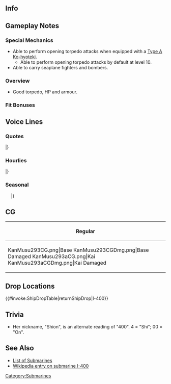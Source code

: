 ==Info==
{{KanmusuInfo|ID=293}}
{{KanmusuInfo|ID=293a}}

==Gameplay Notes==
===Special Mechanics===
* Able to perform opening torpedo attacks when equipped with a [[Type A Ko-hyoteki]].
** Able to perform opening torpedo attacks by default at level 10.
* Able to carry seaplane fighters and bombers.

===Overview===
* Good torpedo, HP and armour.

===Fit Bonuses===
{{:{{BASEPAGENAME}}/Equipment Bonuses}}

==Voice Lines==
===Quotes===
{{ShipquoteHeader}}
{{ShipquoteKai
|scenario = Introduction
|origin = 提督、ごきげんよう。潜特型の長上、一番艦、伊４マルマルです。ん…シオ…ん…そう、シオンっと及びください。
|translation = Nice to meet you, Admiral. I'm the eldest of the Sentoku-class, the 1st ship, I-400. Hmmm... You can call me... Shio... Err... Shion.
|audio = I-400-Intro.mp3
}}
{{ShipquoteKai
|scenario = Introduction
|kai = yes
|origin = 提督、ごきげんよう。潜特型の長上、一番艦、伊４マルマル、シオンです。呼び方少し馴染んできました？ん？そう？じゃあ、今日もご一緒に！
|translation = Good day, Admiral. I'm the eldest of the Sentoku-class, the 1st ship, I-400, Shion. Have you gotten used to calling me by that yet? Hmm? Really? Then let's keep each other company today too!
|audio = I-400Kai-Intro.mp3
}}
{{ShipquoteKai
|scenario = Library
|origin = 潜特型伊４マルマル型潜水艦その一番艦、伊４マルマルです。対艦戦用戦術潜水艦ではなく、戦略運用のために建造された、新コンセプトの潜水空母なんです。もちろん、艦載機は晴嵐さん。戦う前に歩行を冷めた私達姉妹きっと覚えていてくださいね。
|translation = I'm the 1st ship of the Sentoku-class, I-400-class submarines, I-400. I wasn't made for anti-ship operations but was a submarine carrier made with a new philosophy for strategic operations. Of course, my planes are Seiran. Please remember us sisters whose journeys ended before they began.
|audio = I-400-Library.mp3
}}
{{ShipquoteKai
|scenario = Secretary 1
|origin = ん？シオン、いけますよ。
|translation = Hmmm? I can do this.
|audio = I-400-Sec1.mp3
}}
{{ShipquoteKai
|scenario = Secretary 2
|origin = うふっ、潜っちゃいますか？ご一緒に！
|translation = Ufu~ Are you going diving? I'll come too!
|audio = I-400-Sec2.mp3
}}
{{ShipquoteKai
|scenario = Secretary 2
|kai = yes
|origin = ん、潜っちゃいます？今日もご一緒に！
|translation = Hmm, are you going diving? I'll come today too!
|audio = I-400Kai-Sec2.mp3
}}
{{ShipquoteKai
|scenario = Secretary 3
|origin = 晴嵐でしょ？ん…やっぱり気になりますか？あ、はい！フロートはこっちから。うん…ね？
|translation = About the Seiran? Hmmm... So you're that interested huh. Yes! These are the floats... Right?
|audio = I-400-Sec3.mp3
}}
{{ShipquoteKai
|scenario = Secretary 3
|kai = yes
|origin = 晴嵐でしょう？ん…やっぱり気になりますか。あぁ、そうです、フロートはこちから…ん…ね？あぁ、すごい！上手です！
|translation = About the Seiran? Hmmm... So you're that interested huh. Ah, that's right, those are the floats... Hmmm... Right? Ah, amazing! You're good at this!
|audio = I-400Kai-Sec3.mp3
}}
{{ShipquoteKai
|scenario = Secretary Idle
|origin = ん、そうですね、シオイちゃんと一緒に運河へいいですね。提督もご一緒にぜひ！楽しみです。そうですね、いつか、必ず。
|translation = Hmm, that's right, it'd be nice to go to a canal with Shioi.<ref>The I-400-class were made to attack the Panama Canal.</ref> You're welcome to come along too, Admiral! I'm looking forward to it. That's right, we'll definitely go one day.
|audio = I-400-Idle.mp3
}}
{{ShipquoteKai
|scenario = Secretary (Married)
|origin = 提督、あの…肩、凝ってません？揉んであげましょうか？しおん、結構うまいんですよ？…あ、かたっ！うっ…ううっ！ど、どうですか？
|translation = Ummm, are your shoulders stiff, Admiral? Shall I massage them for you? I'm pretty good at it. Ngh... Ah... your shoulders... Ngh... Ngh... H-how was that?
|audio = I-400-SecMarried.mp3
}}
{{ShipquoteKai
|scenario = Wedding
|origin = 提督、お呼びですか。…ん？これをしおんに？開けても、いいですか。え…これ…あの、本当に？もー、やだ…。
|translation =Did you call, Admiral? Hmm, is this for me? Can I open it? Eh... Is this... ummm, for real? Jeez, you shouldn't have.
|audio = I-400-Wedding.mp3
}}
{{ShipquoteKai
|scenario = Player's Score
|origin = ん…見たい？分かりました！情報、大切です！
|translation = Hmm... You want to see it? Understood. Information is important.
|audio = I-400-PlayerScore.mp3
}}
{{ShipquoteKai
|scenario = Joining the Fleet
|origin = 潜特型、伊400型潜水艦一番艦、伊400、出撃します！
|translation = 1st ship of the Sentoku-class, and I-400-class submarines, I-400, sortieing!
|audio = I-400-JoinFleet.mp3
}}
{{ShipquoteKai
|scenario = Equipment 1
|origin = うん、いいみたい。
|translation = Hmmm, looks good.
|audio = I-400-Equip1.mp3
}}
{{ShipquoteKai
|scenario = Equipment 2
|origin = 良い装備、シオンに似合いますか？ん、よかった！
|translation = Do these good equipment suit me? Hmm, that's great!
|audio = I-400-Equip2.mp3
}}
{{ShipquoteKai
|scenario = Equipment 3
|origin = うん、行けそう。
|translation = Yep, I can do this.
|audio = I-400-Equip3.mp3
}}
{{ShipquoteKai
|scenario = Supply
|origin = うん、嬉しいですね。大切です。
|translation = Yep, I'm happy. This is important.
|audio = I-400-Supply.mp3
}}
{{ShipquoteKai
|scenario = Docking (Minor Damage)
|origin = お風呂にドーボーンー！えぇ、ごめんなさい、静かに入りますね。ドボン。
|translation = I'm gonna jump into the bath! Eh, sorry, I'll go in quietly. *plop*
|audio = I-400-DockingMinor.mp3
}}
{{ShipquoteKai
|scenario = Docking (Major Damage)
|origin = お風呂は好きですよ。暖にます。あぁ〜はぁ〜いいよ湯。
|translation = I love baths. They just warm you up. Aaaah~ haaa~ Nice warm water.
|audio = I-400-DockingMajor.mp3
}}
{{ShipquoteKai
|scenario = Construction
|origin = 大和産のドック、お起きですよね。うん、新艦の建造、完了です。
|translation = Yamato's dock is huge huh. Yup, the construction of a new ship is finished.
|audio = I-400-Construction.mp3
}}
{{ShipquoteKai
|scenario = Returning from Sortie
|origin = 艦隊戻りました。お疲れ様。
|translation = The fleet has returned. Good job.
|audio = I-400-SortieReturn.mp3
}}
{{ShipquoteKai
|scenario = Starting a Sortie
|origin = 運河？泊地？うん、行きましょうか？抜錨です！
|translation = A canal? Or an anchorage? Yup, shall we get going? Set sail!
|audio = I-400-Sortie.mp3
}}
{{ShipquoteKai
|scenario = Starting a Sortie
|kai = yes
|origin = いい、シオイちゃん、イヨちゃん、ヒトミちゃん、第一潜水機動部隊全力出撃。抜錨です！
|translation = Alright, Shioi, Iyo, Hitomi, the 1st Submarine Task Force is sortieing at full strength. Set sail!
|audio = I-400Kai-Sortie.mp3
}}
{{ShipquoteKai
|scenario = Starting a Battle
|origin = 伊400、敵艦見ゆ。各艦、合戦用意、お願いします！
|translation = I've found the enemy ships. All ships, please prepare for combat!
|audio = I-400-BattleStart.mp3
}}
{{ShipquoteKai
|scenario = Attack
|origin = ん、よし。始めちゃいましょう！
|translation = Ngh, alright. Let's get this started!
|audio = I-400-Attack.mp3
}}
{{ShipquoteKai
|scenario = Air Battle/ Daytime Spotting/ Night Battle Attack
|origin = シオンいただきますね。
|translation = I'm going to enjoy this.
|audio = I-400-NightAttack.mp3
}}
{{ShipquoteKai
|scenario = Night Battle
|origin = 追撃戦を展開します。みんな、やりますよ。
|translation = Beginning pursuit. Let's do this, everyone.
|audio = I-400-NightBattle.mp3
}}
{{ShipquoteKai
|scenario = MVP
|origin = おぉ、シオンが？潜特型がお役に立てて、よかった。あ、あれ、やだ、涙が・・・あははは・・・なんで・・・もう、やだ。
|translation = Oh, me? I'm glad that the Sentoku-class was able to be of use. H-huh, oh no, my tears are... Ahahaha... Why... Jeez, no.
|audio = I-400-MVP.mp3
}}
{{ShipquoteKai
|scenario = Minor Damage 1
|origin = いた！いたい！なに！？
|translation = Ow! That hurt! What was that!?
|audio = I-400-MinorDamage1.mp3
}}
{{ShipquoteKai
|scenario = Minor Damage 2
|origin = あわわ！水があんなに！と、止めて！いやだから、こんなの！
|translation = Awha! There's so much water! S-stop it! Because I don't like this!
|audio = I-400-MinorDamage2.mp3
}}
{{ShipquoteKai
|scenario = Major Damage
|origin = や、やられた！ふ、浮上したって。ん、戦うから！
|translation = I-I'm hit! I-I need to surface. Ngh, I'm going to keep fighting!
|audio = I-400-MajorDamage.mp3
}}
{{ShipquoteKai
|scenario = Sunk
|origin = ん、そう・・・沈むのですね・・・シオイちゃん、先に行くね？この鐘を・・・これを・・・あの人に・・・
|translation = Ngh, I see... so I'm sinking... I'm going on ahead alright, Shioi? Give this... bell... to that person...<ref>Likely referring to Captain Ariizumi Tatsunosuke, commander of Submarine Division 1 (including I-13,
 I-14, I-400, I-401, and I-402). After ships are sunk or scrapped, ships' bells become tangible memorials to their service. I-400's bell was recovered in March 2016 and will be displayed at the U.S.S. Bowfin Submarine Museum, pending conservation treatments.</ref>
|audio = I-400-Sunk.mp3
}}
|} <references/>

{{clear}}

===Hourlies===
{{ShipquoteHeader | type = hourly}}
{{ShipquoteKai
|scenario = 00:00 
|origin = 提督、ん、今、ちょうど午前マル時です。今日は、このシオンにおそばにいますね。
|translation = It's now, hmmm, exactly 12am, Admiral. I'll be by your side today.
|audio = I-400-00.mp3
}}
{{ShipquoteKai
|scenario = 01:00 
|origin = マルヒトマルマルです。眠いかって？んん、ぜんぜん大丈夫です！
|translation = It's 0100. Am I sleepy? Nah, I'm totally fine!
|audio = I-400-01.mp3
}}
{{ShipquoteKai
|scenario = 02:00 
|origin = マルフタマルマルです。ん、少し眠く・・・いえ、大丈夫です！大丈夫！長上ですから、このくらいは・・・
|translation = It's 0200. Ngh, I'm a bit sleepy... No, I'm fine! I'm just fine! Because I'm the eldest something like this is...
|audio = I-400-02.mp3
}}
{{ShipquoteKai
|scenario = 03:00 
|origin = マルサン・・・マルマル。ちょっと眠い・・・くなってありません！もう、いやだ。ちゃんとしなきゃ、ちゃんと！はい、シオン、しゃっきりです！
|translation = 03...00. I'm a bit... Not sleepy at all! I can't be like this. I need to get it together! Yes, I'm ready and waiting!
|audio = I-400-03.mp3
}}
{{ShipquoteKai
|scenario = 04:00 
|origin = はぁ・・・ぁはあぁ・・・マル・・・ヨン・・・あぁ・・・マルマル・・・提督・・・あぁ・・・シオイちゃん・・・待って・・・はぁ・・・はぁ・・・
|translation = *sleeping sounds* 0...4... *sleeping sounds*... 00... Admiral... *sleeping sounds*... Shioi... wait up... *sleeping sounds*...
|audio = I-400-04.mp3
}}
{{ShipquoteKai
|scenario = 05:00 
|origin = ん・・・あはぁ！い、いやだもう。マルゴマルマルです。提督、いやだ起こして！シオン、ちょっとしか落ちてませんよね。
|translation = Ngh... Ah! O-oh jeez. It's 0500. You should've woken me up, Admiral! I just dozed off a little right?
|audio = I-400-05.mp3
}}
{{ShipquoteKai
|scenario = 06:00 
|origin = マルロクマルマルです。提督、やりますね？はぁ・・・艦隊、総員起こし！僧院、お越し！朝です！気持ち良い朝なんです！
|translation = It's 0600. I'm going to do it now alright, Admiral? *deep breath*... Fleet, all hands assemble! All hands assemble! It's morning! It's a wonderful morning!
|audio = I-400-06.mp3
}}
{{ShipquoteKai
|scenario = 07:00 
|origin = マルナナマルマルです。朝ごはんおもちしました！今日は・・・ふふん・・・山盛りバータライスと切り干し大根のお味噌汁とじゃがいも炒めです！召し上がれ！
|translation = It's 0700. Breakfast is ready! Today is... fufun... A heaping serving of butter rice, dried daikon miso soup and potato stir-fry! Help yourself!
|audio = I-400-07.mp3
}}
{{ShipquoteKai
|scenario = 08:00 
|origin = マルハチマルマルです。ふ、ふふふん〜ふ、ふふふん〜。お水は大切〜お水は大切〜よしっと、烹炊所を片付け、狩猟です！
|translation = It's 0800. *humming~* Water is important~ Water is important~ Alrighty, I'm finished cleaning up the galley!
|audio = I-400-08.mp3
}}
{{ShipquoteKai
|scenario = 09:00 
|origin = マルキュウマルマルです。さぁ、提督、第六艦隊、第一潜水隊、出撃です！どこですか？運河ですか？・・・えぇ？演習？
|translation = It's 0900. Now Admiral, the 1st Submarine Flotilla of the 6th Fleet is sortieing! Where are we going? To a canal? ...Eh? On an exercise?
|audio = I-400-09.mp3
}}
{{ShipquoteKai
|scenario = 10:00 
|origin = ヒトマルマルマルです。提督、了解です。第一潜水隊演習はお任せです。七尾湾でもサンザ・・・えぇ、そうじゃなくて、対抗演習ですか？
|translation = It's 1000. Roger that, Admiral. Leave it up to the 1st Submarine Flotilla. Even at Nanao Bay or Sanza... Eh, that's not it, it's an OpFor exercise?<ref>As in playing the enemy force.</ref>
|audio = I-400-10.mp3
}}
{{ShipquoteKai
|scenario = 11:00 
|origin = ヒトヒトマルマル。な、なんとか、シオイちゃんと艦隊集合、艦隊運動の演習も出来ました。はぁ〜ん、さて、次はいよいよ晴嵐さんですね。
|translation = 1100. So-somehow I was able to do the fleet manoeuvre exercise with the fleet assembled with Shioi. *whew~* Hmm, next is finally time for Seiran.
|audio = I-400-11.mp3
}}
{{ShipquoteKai
|scenario = 12:00 
|origin = ヒトフタマルマルです。提督、お昼の時間です！お昼は、シオン特性お結びです！もちろん、バータライスですよ！さぁ、めしあがれ！さぁ〜
|translation = It's 1200. It's lunchtime, Admiral! It's my special rice balls for lunch! Of course, it's made with butter rice! Now, help yourself! Go on~
|audio = I-400-12.mp3
}}
{{ShipquoteKai
|scenario = 13:00 
|origin = ヒトサンマルマル。おぉ、提督、どしました？顔色が・・・えぇ、胸開け？ど、どうして？とりあえずお茶をお餅しますね。おちゃを・・・ああぁ！
|translation = 1300. Oh, what's wrong, Admiral? You're looking a bit... Eh, open my heart? Wh-why? I'll go get some tea first ok. Tea... Aaah!
|audio = I-400-13.mp3
}}
{{ShipquoteKai
|scenario = 14:00 
|origin = ヒトヨン・・・マル・・・あはぁ、ごめんなさい提督。制服をお汚してしまって・・・シオン、お洗濯します！脱いでください！えぇ、いいから。ん、なんで？なんで抵抗するですか、提督？もう！
|translation = 14...0... Aaah, I'm sorry, Admiral. I got your uniform dirty... I'll go wash it! Please strip! Eh, it's fine. Ngh, why? Why are you resisting, Admiral? Jeez!
|audio = I-400-14.mp3
}}
{{ShipquoteKai
|scenario = 15:00 
|origin = ヒトゴマルマルです。ごめんなさい、そういう意味ではなくて・・・提督、シオンご迷惑ばかりおかけして・・・あの、晩御飯、頑張るので・・・
|translation = It's 1500. I'm sorry, I didn't mean it like that... I've caused you so much trouble, Admiral... Ummm, I'll do my best with dinner...
|audio = I-400-15.mp3
}}
{{ShipquoteKai
|scenario = 16:00 
|origin = ヒトロクマルマ・・・あぁ、イヨちゃん、ヒトミちゃん、お疲れ様です。うん、シオイちゃんと四人で第一潜水隊、潜水空母艦隊、集結ですね。なんか、夕日が綺麗で泣けできちゃ。うん、ね？
|translation = 160... Ah, Iyo, Hitomi, good work. Yup, we did form a submarine carrier fleet as the 1st Submarine Flotilla along with Shioi. My tears just flow when looking at the beautiful sunset for some reason. Yep, am I right?
|audio = I-400-16.mp3
}}
{{ShipquoteKai
|scenario = 17:00 
|origin = ヒトナナマルマルです。提督、このまま潜水空母艦隊と一緒に、この静かの海で夕日をいつも見ていたいですね。いつまでも・・・うん。
|translation = It's 1700. I want to keep watching the sunset on these peaceful seas along with the rest of the submarine carrier fleet, Admiral. Yeah... Always.
|audio = I-400-17.mp3
}}
{{ShipquoteKai
|scenario = 18:00 
|origin = ヒトハチマルマルです。提督、日が落ちてしまえましたね。ん、そうだ、晩御飯の準備はしないと。提督、楽しみにまっていてくださいね。
|translation = It's 1800. The sun has set, Admiral. Hmmm, that's right, I need to prepare dinner. Please look forward to it, Admiral.
|audio = I-400-18.mp3
}}
{{ShipquoteKai
|scenario = 19:00 
|origin = ヒトキュウマルマルです。晩御飯の時間です。提督、お待ち遠様。大丈夫、安心して、晩御飯のメーニュは、シオン特性潜水艦カレーです！もちろん、ご飯はバータライスですよ！どぞ、召し上がれ！
|translation = It's 1900. It's time for dinner. I'm sorry to have kept you waiting, Admiral. It's fine, don't worry, it's my special Submarine Curry on the menu tonight. Of course, the rice is butter rice! Now, help yourself!
|audio = I-400-19.mp3
}}
{{ShipquoteKai
|scenario = 20:00 
|origin = フタマルマルマルです。提督、そんなに汗をかいて・・・あぁ、大丈夫、おかわりもありますよ。いいんです、遠慮しないで！はい、大盛りです。えへ、どぞ、たんと召し上がってね。
|translation = It's 2000. You're sweating so much, Admiral... Ah, it's fine there's enough for seconds. It's fine, don't be shy! Here's a large helping for you. Ehe, please help yourself to all of it.
|audio = I-400-20.mp3
}}
{{ShipquoteKai
|scenario = 21:00 
|origin = フタヒトマルマルです。提督、また調子悪そう・・・体調不良でしょうか。ヴィタミン不足かも・・・ん、そうだ、とっておきの玉ねぎがあるんです。一欠片させあげましょうか？貴重品ですよ。
|translation = It's 2100. You don't look so good again, Admiral... Are you feeling sick? ...Hmmm, I know I have a special onion. Shall I get you a piece? It's very valuable.
|audio = I-400-21.mp3
}}
{{ShipquoteKai
|scenario = 22:00 
|origin = フタフタマルマルです。良かった、提督元気になって。うん、心配しました。えぇ？シオン？シオンは平気です。もう一潜りできるくらいです。
|translation = It's 2200. Thank goodness you're feeling better, Admiral. Yeah, I was worried. Eh? Me? I'm just fine. I can even go on another dive.
|audio = I-400-22.mp3
}}
{{ShipquoteKai
|scenario = 23:00 
|origin = フタサンマルマルです。今日はほんとにお疲れ様でした、提督。明日もご一緒に頑張りましょう。さぁ、少しお布団にドボンくしてださい。少しだけ、おやすみなさい。また、あした。
|translation = It's 2300. Thank you so much for your hard work today, Admiral. Let's do our best tomorrow too. Now, please get into your futon. Just sleep for a while. See you tomorrow.
|audio = I-400-23.mp3
}}
|} <references/>

{{clear}}

===Seasonal===
{{SeasonalHeaderOld}}
{{SeasonalQuote
|scenario = [[Seasonal/Christmas_2017|Christmas 2017]]
|origin = メリークリスマス、提督。あら、ローちゃん…それは？うわぁ、美味しいぃ。お国のケーキね？
|translation =	Merry Christmas, Admiral. Oh, what’s that… Ro? Wow, it’s delicious. Is this a cake from your country?
|audio = I-400_Christmas_Sec1.mp3
|notes = 
}}
{{SeasonalQuote
|scenario = [[Seasonal/End_of_Year_2017|End of Year 2017]]
|origin = はい、鎮守府年末大掃除ですね。我が第六艦隊も、しっかりやりましょう。晴嵐格納筒も、奥の方が…
|translation =	Yes, it’s the Naval Base’s Year End Spring Clean. We of the 6th fleet will do our best to help out. The back of my Seiran hangar also needs…
|audio = I-400_Year_End_2017_Sec1.mp3
|notes = 
}}
{{SeasonalQuote
|scenario = [[Seasonal/New_Year_2018|New Year 2018]]
|origin = 提督、謹賀新年です。今年も第六艦隊、第一潜水隊を、どうぞよろしく申し上げます！
|translation =	Happy New Year, Admiral. Please take good care of the 6th Fleet and the 1st Submarine Division this year too.
|audio = I-400_New_Years_2018_Sec1.mp3
|notes = 
}} 
{{SeasonalQuote
|scenario = [[Seasonal/Setsubun_2018|Setsubun 2018]]
|origin = 「セッツブーン」じゃなくて、「節分」ですよ。えぇ？ん、だから発音は節分ですって…あ、あれ？
|translation =	It’s not “Settsubuun” but “Setsubun”. Eh? Mmm, I told you the pronounciation was wrong… Hu-huh?
|audio = I-400_Setsubun_2018_Sec1.mp3
|notes = 
}}
{{SeasonalQuote
|scenario = [[Seasonal/Valentine%27s_Day_2018|Valentine’s Day 2018]]
|origin = シオンの手作りチョコ、提督、受け取ってください！結構凝った作りなんです。ここ開けて、こうして…
|translation =	Please accept my handmade chocolates, Admiral! I made it quite fancy. You open it up here, and then…
|audio = I-400_Valentines_2018_Sec_1.mp3
|notes = 
}}
{{SeasonalQuote
|scenario = [[Seasonal/White_Day_2018|White Day 2018]]
|origin = 提督、シオンの格納庫型チョコいかがでしたか？気にいていただけました？あぁ、良かった。
|translation =	How were my hangar-type chocolates, Admiral? Were they to your liking? Ah, that’s great.
|audio = I-400_White_Day_2018_Sec1.mp3
|notes = 
}}
{{SeasonalQuote
|scenario = [[Seasonal/Coming_of_Spring_2018|Coming of Spring 2018]]
|origin = 桜、きれいですね。ん…そう、お花見！七尾湾のメンバーでいきましょう。楽しそうぅ。
|translation =	The sakura are beautiful. Hmmm… I know, cherry blossom viewing! We can go with the other members of Nanao Bay. I can’t wait. 
|audio = I-400_Spring_2018_Sec1.mp3
|notes = 
}}
{{SeasonalQuote
|scenario = [[Seasonal/Fifth_Anniversary|5th Anniversary]]
|origin = 提督、お聞きしました。艦隊は五周年だそうです！素晴らしいですね？皆さんに感謝です。シオン、来年と提督と一緒に、いたいです。
|translation =	I heard about it, Admiral. It’s the fleet’s 5th Anniversary! Isn’t this wonderful? I’m grateful to everyone. I’d like to be with you next year too.
|audio = I-400_5th_Anniversary_Sec1.mp3
|notes = 
}}
{{SeasonalQuote
|scenario = [[Seasonal/Rainy_Season_2018|Rainy Season 2018]]
|origin = 梅雨だからっと言うわけではないんですけど…何か、この季節は…ちょっと隠れたくなる…なぜ？ベント開け！潜行急げ！シオン、隠れます！
|translation =	I won’t say that it’s just because of the season but… Somehow this season… kinda makes me want to hide… Why? Open the vents! Crash dive! Shion, hiding!
|audio = I-400_Rainy_Season_2018_Sec1.mp3
|notes = 
}}
{{SeasonalQuote
|scenario = [[Seasonal/Late_Autumn_2018|Late Autumn 2018]]
|origin = めっきり寒くなりました。私達潜水空母も、おこたに入りたくなる季節です。ん…おこたに…ドボン！うわぁ…あぁ、あったかい…うん。
|translation =	It's gotten really cold. It's the time of year when us submarine carriers want to get under the kotatsu too. Hmmm... I want to... dive right in! Whoaaa... Aaaah, it's warm... Mmmm.
|audio = I-400_Late_Autumn_2018_Sec1.mp3
|notes = 
}}
{{SeasonalQuote
|scenario = [[Seasonal/Seventh_Anniversary|7th Anniversary 2020]]
|origin = 提督、お聞きしました。艦隊は、ついに七周年！素敵なことですね？みんなさんに感謝です。シオン、提督とずっとご一緒に…ドボンしたいです。
|translation =	Admiral, I heard the news. It's finally the fleet's 7th Anniversary! Isn't that wonderful? I'm thankful to everyone. I want to... keep making a splash with you forever, Admiral!
|audio = I-400_7th_Anniversary_Secretary_2.mp3
|notes = Secretary 2
}}
{{SeasonalQuote
|scenario = [[Seasonal/Eighth_Anniversary|8th Anniversary]]
|origin = 提督、お聞きしました！艦隊はついに、ついに八周年。本当に素敵なことです。皆さんに、感謝です。シオン、提督とずっとずっと、ご一緒に…
|translation =	Admiral, I've heard the news! It's really the fleet's 8th Anniversary. That's such wonderful news. I'm grateful to everyone. I want to be with you for ever and ever...
|audio = I-400_8th Anniversary_Secretary_1.mp3
|notes = 
}}
|}<references/>

{{clear}}

==CG==
{| class="mw-collapsible mw-collapsed wikitable" style="width: 100%;"
!Regular
|-
|<gallery>
KanMusu293CG.png|Base
KanMusu293CGDmg.png|Base Damaged
KanMusu293aCG.png|Kai
KanMusu293aCGDmg.png|Kai Damaged
</gallery>
|}

== Drop Locations ==
{{#invoke:ShipDropTable|returnShipDrop|I-400}}

==Trivia==
* Her nickname, "Shion", is an alternate reading of "400". 4 = "Shi"; 00 = "On".

==See Also==
*[[EliteSS|List of Submarines]]
*[http://en.wikipedia.org/wiki/Japanese_submarine_I-400 Wikipedia entry on submarine I-400]
{{shiplist}}
[[Category:Submarines]]
